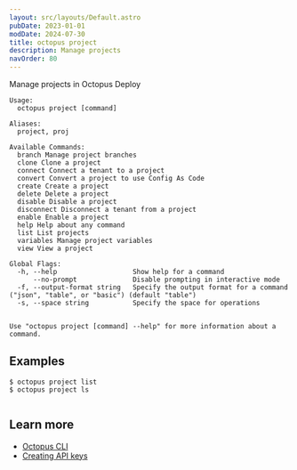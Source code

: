 ```yaml
---
layout: src/layouts/Default.astro
pubDate: 2023-01-01
modDate: 2024-07-30
title: octopus project
description: Manage projects
navOrder: 80
---
```


Manage projects in Octopus Deploy

```
Usage:
  octopus project [command]

Aliases:
  project, proj

Available Commands:
  branch Manage project branches
  clone Clone a project
  connect Connect a tenant to a project
  convert Convert a project to use Config As Code
  create Create a project
  delete Delete a project
  disable Disable a project
  disconnect Disconnect a tenant from a project
  enable Enable a project
  help Help about any command
  list List projects
  variables Manage project variables
  view View a project

Global Flags:
  -h, --help                   Show help for a command
      --no-prompt              Disable prompting in interactive mode
  -f, --output-format string   Specify the output format for a command ("json", "table", or "basic") (default "table")
  -s, --space string           Specify the space for operations


Use "octopus project [command] --help" for more information about a command.
```

## Examples

<SamplesInstance />

```
$ octopus project list
$ octopus project ls


```

## Learn more

- [Octopus CLI](/docs/octopus-rest-api/cli)
- [Creating API keys](/docs/octopus-rest-api/how-to-create-an-api-key)